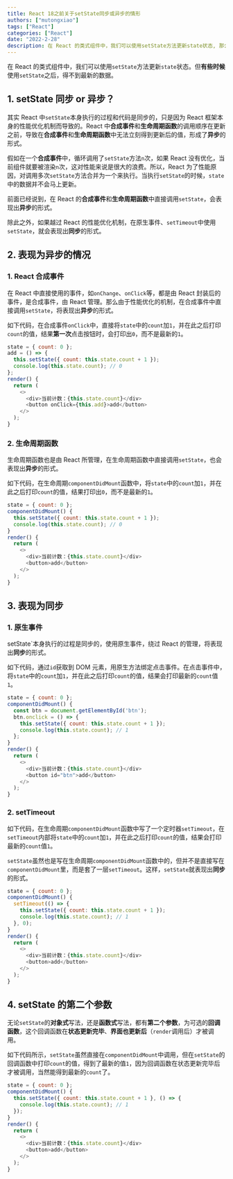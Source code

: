 ```yaml
---
title: React 18之前关于setState同步或异步的情形
authors: ["mutongxiao"]
tags: ["React"]
categories: ["React"]
date: "2022-2-28"
description: 在 React 的类式组件中，我们可以使用setState方法更新state状态, 那么setState是同步的异步的？
---
```


在 React 的类式组件中，我们可以使用`setState`方法更新`state`状态。但**有些时候**使用`setState`之后，得不到最新的数据。

## 1. setState 同步 or 异步？

其实 React 中`setState`本身执行的过程和代码是同步的，只是因为 React 框架本身的性能优化机制而导致的。React 中**合成事件**和**生命周期函数**的调用顺序在更新之前，导致在**合成事件**和**生命周期函数**中无法立刻得到更新后的值，形成了**异步**的形式。

假如在一个**合成事件**中，循环调用了`setState`方法`n`次，如果 React 没有优化，当前组件就要被渲染`n`次，这对性能来说是很大的浪费。所以，React 为了性能原因，对调用多次`setState`方法合并为一个来执行。当执行`setState`的时候，`state`中的数据并不会马上更新。

前面已经说到，在 React 的**合成事件**和**生命周期函数**中直接调用`setState`，会表现出**异步**的形式。

除此之外，如果越过 React 的性能优化机制，在原生事件、`setTimeout`中使用`setState`，就会表现出**同步**的形式。

## 2. 表现为异步的情况

### 1. React 合成事件

在 React 中直接使用的事件，如`onChange`、`onClick`等，都是由 React 封装后的事件，是合成事件，由 React 管理。那么由于性能优化的机制，在合成事件中直接调用`setState`，将表现出**异步**的形式。

如下代码，在合成事件`onClick`中，直接将`state`中的`count`加`1`，并在此之后打印`count`的值，结果**第一次**点击按钮时，会打印出`0`，而不是最新的`1`。

```javascript
state = { count: 0 };
add = () => {
  this.setState({ count: this.state.count + 1 });
  console.log(this.state.count); // 0
};
render() {
  return (
    <>
      <div>当前计数：{this.state.count}</div>
      <button onClick={this.add}>add</button>
    </>
  );
}
```

### 2. 生命周期函数

生命周期函数也是由 React 所管理，在生命周期函数中直接调用`setState`，也会表现出**异步**的形式。

如下代码，在生命周期`componentDidMount`函数中，将`state`中的`count`加`1`，并在此之后打印`count`的值，结果打印出`0`，而不是最新的`1`。

```javascript
state = { count: 0 };
componentDidMount() {
  this.setState({ count: this.state.count + 1 });
  console.log(this.state.count); // 0
}
render() {
  return (
    <>
      <div>当前计数：{this.state.count}</div>
      <button>add</button>
    </>
  );
}
```

## 3. 表现为同步

### 1. 原生事件

setState`本身执行的过程是同步的，使用原生事件，绕过 React 的管理，将表现出**同步**的形式。

如下代码，通过`id`获取到 DOM 元素，用原生方法绑定点击事件。在点击事件中，将`state`中的`count`加`1`，并在此之后打印`count`的值，结果会打印最新的`count`值`1`。

```javascript
state = { count: 0 };
componentDidMount() {
  const btn = document.getElementById('btn');
  btn.onclick = () => {
    this.setState({ count: this.state.count + 1 });
    console.log(this.state.count); // 1
  };
}
render() {
  return (
    <>
      <div>当前计数：{this.state.count}</div>
      <button id="btn">add</button>
    </>
  );
}
```

### 2. setTimeout

如下代码，在生命周期`componentDidMount`函数中写了一个定时器`setTimeout`，在`setTimeout`内部将`state`中的`count`加`1`，并在此之后打印`count`的值，结果会打印最新的`count`值`1`。

`setState`虽然也是写在生命周期`componentDidMount`函数中的，但并不是直接写在`componentDidMount`里，而是套了一层`setTimeout`。这样，`setState`就表现出**同步**的形式。

```javascript
state = { count: 0 };
componentDidMount() {
  setTimeout(() => {
    this.setState({ count: this.state.count + 1 });
    console.log(this.state.count); // 1
  }, 0);
}
render() {
  return (
    <>
      <div>当前计数：{this.state.count}</div>
      <button>add</button>
    </>
  );
}
```

## 4. setState 的第二个参数

无论`setState`的**对象式**写法，还是**函数式**写法，都有**第二个参数**，为可选的**回调函数**，这个回调函数在**状态更新完毕**、**界面也更新后**（`render`调用后）才被调用。

如下代码所示，`setState`虽然直接在`componentDidMount`中调用，但在`setState`的回调函数中打印`count`的值，得到了最新的值`1`，因为回调函数在状态更新完毕后才被调用，当然能得到最新的`count`了。

```javascript
state = { count: 0 };
componentDidMount() {
  this.setState({ count: this.state.count + 1 }, () => {
    console.log(this.state.count); // 1
  });
}
render() {
  return (
    <>
      <div>当前计数：{this.state.count}</div>
      <button>add</button>
    </>
  );
}
```
